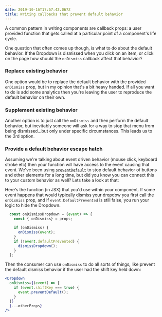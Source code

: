 ```yaml
---
date: 2019-10-16T17:57:42.067Z
title: Writing callbacks that prevent default behavior
---
```

A common pattern in writing components are callback props: a user provided function that gets called at a particular point of a component's life cycle. 

One question that often comes up though, is what to do about the default behavior. If the Dropdown is dismissed when you click on an item, or click on the page how should the `onDismiss` callback affect that behavior?

### Replace existing behavior

One option would be to replace the default behavior with the provided `onDismiss` prop, but in my opinion that's a bit heavy handed. If all you want to do is add some analytics then you're leaving the user to reproduce the default behavior on their own.

### Supplement existing behavior

Another option is to just call the `onDismiss` and then perform the default behavior, but inevitably someone will ask for a way to stop that menu from being dismissed...but only under specific circumstances. This leads us to the 3rd option.

### Provide a default behavior escape hatch

Assuming we're talking about event driven behavior (mouse click, keyboard stroke etc) then your function will have access to the event causing that event. We've been using [`preventDefault`](https://developer.mozilla.org/en-US/docs/Web/API/Event/preventDefault) to stop default behavior of buttons and other elements for a long time, but did you know you can connect this to your custom behavior as well? Lets take a look at that:

Here's the function (in JSX) that you'd use within your component. If some event happens that would typically dismiss your dropdow you first call the `onDismiss` prop, and if `event.DefaultPrevented` is still false, you run your logic to hide the Dropdown.

```jsx
  const onDismissDropdown = (event) => {
    const { onDismiss} = props;

    if (onDismiss) {
      onDismiss(event);
    }
    if (!event.defaultPrevented) {
      dismissDropdown();
    }
  };
```

Then the consumer can use `onDismiss` to do all sorts of things, like prevent the default dismiss behavior if the user had the shift key held down:

```jsx
<Dropdown
  onDismiss={(event) => {
    if (event.shiftKey === true) {
      event.preventDefault();
    }
  }}  
  {...otherProps}
/>
```




